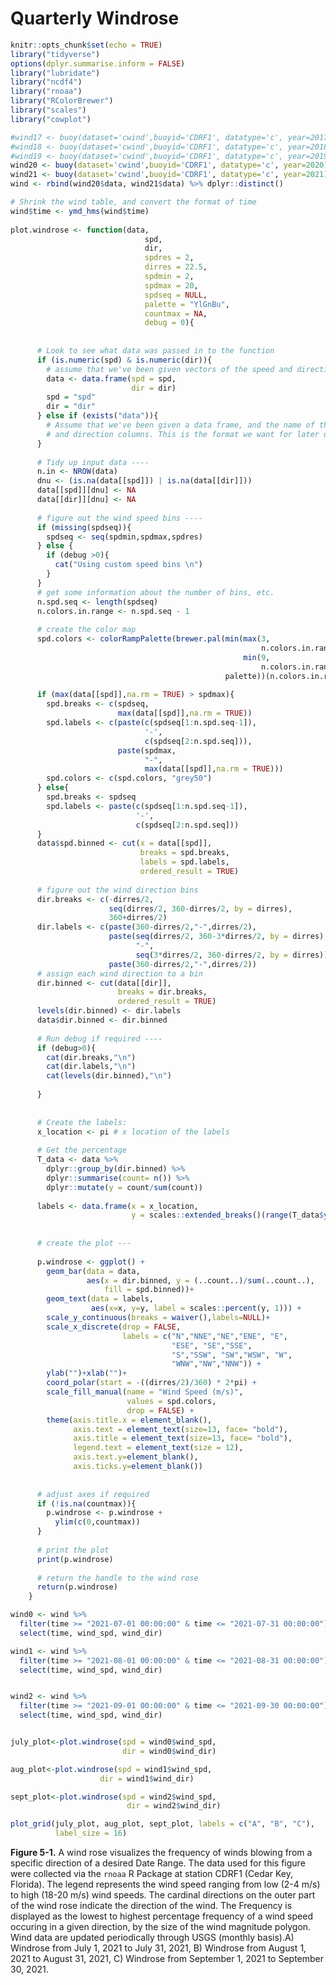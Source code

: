 # Quarterly Windrose
  
```r
knitr::opts_chunk$set(echo = TRUE)
library("tidyverse")
options(dplyr.summarise.inform = FALSE)
library("lubridate")
library("ncdf4")
library("rnoaa")
library("RColorBrewer")
library("scales")
library("cowplot")
```


```r
#wind17 <- buoy(dataset='cwind',buoyid='CDRF1', datatype='c', year=2017)
#wind18 <- buoy(dataset='cwind',buoyid='CDRF1', datatype='c', year=2018)
#wind19 <- buoy(dataset='cwind',buoyid='CDRF1', datatype='c', year=2019)
wind20 <- buoy(dataset='cwind',buoyid='CDRF1', datatype='c', year=2020)
wind21 <- buoy(dataset='cwind',buoyid='CDRF1', datatype='c', year=2021)
wind <- rbind(wind20$data, wind21$data) %>% dplyr::distinct()

# Shrink the wind table, and convert the format of time
wind$time <- ymd_hms(wind$time)
    
plot.windrose <- function(data,
                              spd,
                              dir,
                              spdres = 2,
                              dirres = 22.5,
                              spdmin = 2,
                              spdmax = 20,
                              spdseq = NULL,
                              palette = "YlGnBu",
                              countmax = NA,
                              debug = 0){
      
      
      # Look to see what data was passed in to the function
      if (is.numeric(spd) & is.numeric(dir)){
        # assume that we've been given vectors of the speed and direction vectors
        data <- data.frame(spd = spd,
                           dir = dir)
        spd = "spd"
        dir = "dir"
      } else if (exists("data")){
        # Assume that we've been given a data frame, and the name of the speed 
        # and direction columns. This is the format we want for later use.    
      }  
      
      # Tidy up input data ----
      n.in <- NROW(data)
      dnu <- (is.na(data[[spd]]) | is.na(data[[dir]]))
      data[[spd]][dnu] <- NA
      data[[dir]][dnu] <- NA
      
      # figure out the wind speed bins ----
      if (missing(spdseq)){
        spdseq <- seq(spdmin,spdmax,spdres)
      } else {
        if (debug >0){
          cat("Using custom speed bins \n")
        }
      }
      # get some information about the number of bins, etc.
      n.spd.seq <- length(spdseq)
      n.colors.in.range <- n.spd.seq - 1
      
      # create the color map
      spd.colors <- colorRampPalette(brewer.pal(min(max(3,
                                                        n.colors.in.range),
                                                    min(9,
                                                        n.colors.in.range)),                                               
                                                palette))(n.colors.in.range)
      
      if (max(data[[spd]],na.rm = TRUE) > spdmax){    
        spd.breaks <- c(spdseq,
                        max(data[[spd]],na.rm = TRUE))
        spd.labels <- c(paste(c(spdseq[1:n.spd.seq-1]),
                              '-',
                              c(spdseq[2:n.spd.seq])),
                        paste(spdmax,
                              "-",
                              max(data[[spd]],na.rm = TRUE)))
        spd.colors <- c(spd.colors, "grey50")
      } else{
        spd.breaks <- spdseq
        spd.labels <- paste(c(spdseq[1:n.spd.seq-1]),
                            '-',
                            c(spdseq[2:n.spd.seq]))    
      }
      data$spd.binned <- cut(x = data[[spd]],
                             breaks = spd.breaks,
                             labels = spd.labels,
                             ordered_result = TRUE)
      
      # figure out the wind direction bins
      dir.breaks <- c(-dirres/2,
                      seq(dirres/2, 360-dirres/2, by = dirres),
                      360+dirres/2)  
      dir.labels <- c(paste(360-dirres/2,"-",dirres/2),
                      paste(seq(dirres/2, 360-3*dirres/2, by = dirres),
                            "-",
                            seq(3*dirres/2, 360-dirres/2, by = dirres)),
                      paste(360-dirres/2,"-",dirres/2))
      # assign each wind direction to a bin
      dir.binned <- cut(data[[dir]],
                        breaks = dir.breaks,
                        ordered_result = TRUE)
      levels(dir.binned) <- dir.labels
      data$dir.binned <- dir.binned
      
      # Run debug if required ----
      if (debug>0){    
        cat(dir.breaks,"\n")
        cat(dir.labels,"\n")
        cat(levels(dir.binned),"\n")
        
      }  
      
      
      # Create the labels:
      x_location <- pi # x location of the labels
      
      # Get the percentage
      T_data <- data %>%
        dplyr::group_by(dir.binned) %>%
        dplyr::summarise(count= n()) %>%
        dplyr::mutate(y = count/sum(count))
      
      labels <- data.frame(x = x_location,
                           y = scales::extended_breaks()(range(T_data$y)))
      
      
      # create the plot ---
      
      p.windrose <- ggplot() +
        geom_bar(data = data,
                 aes(x = dir.binned, y = (..count..)/sum(..count..),
                     fill = spd.binned))+
        geom_text(data = labels,
                  aes(x=x, y=y, label = scales::percent(y, 1))) +
        scale_y_continuous(breaks = waiver(),labels=NULL)+
        scale_x_discrete(drop = FALSE,
                         labels = c("N","NNE","NE","ENE", "E", 
                                    "ESE", "SE","SSE", 
                                    "S","SSW", "SW","WSW", "W", 
                                    "WNW","NW","NNW")) +
        ylab("")+xlab("")+
        coord_polar(start = -((dirres/2)/360) * 2*pi) +
        scale_fill_manual(name = "Wind Speed (m/s)", 
                          values = spd.colors,
                          drop = FALSE) +
        theme(axis.title.x = element_blank(),
              axis.text = element_text(size=13, face= "bold"), 
              axis.title = element_text(size=13, face= "bold"),
              legend.text = element_text(size = 12),
              axis.text.y=element_blank(),
              axis.ticks.y=element_blank())
      
      
      # adjust axes if required
      if (!is.na(countmax)){
        p.windrose <- p.windrose +
          ylim(c(0,countmax))
      }
      
      # print the plot
      print(p.windrose)  
      
      # return the handle to the wind rose
      return(p.windrose)
    }
```


```r
wind0 <- wind %>%
  filter(time >= "2021-07-01 00:00:00" & time <= "2021-07-31 00:00:00") %>%
  select(time, wind_spd, wind_dir)

wind1 <- wind %>%
  filter(time >= "2021-08-01 00:00:00" & time <= "2021-08-31 00:00:00") %>%
  select(time, wind_spd, wind_dir)


wind2 <- wind %>%
  filter(time >= "2021-09-01 00:00:00" & time <= "2021-09-30 00:00:00") %>%
  select(time, wind_spd, wind_dir)


july_plot<-plot.windrose(spd = wind0$wind_spd,
                         dir = wind0$wind_dir)

aug_plot<-plot.windrose(spd = wind1$wind_spd,
                    dir = wind1$wind_dir)

sept_plot<-plot.windrose(spd = wind2$wind_spd,
                          dir = wind2$wind_dir)
```

  
```r

plot_grid(july_plot, aug_plot, sept_plot, labels = c("A", "B", "C"), 
          label_size = 16)

```
**Figure 5-1.** A wind rose visualizes the frequency of winds blowing from a specific direction of a desired Date Range. The data used for this figure were collected via the `rnoaa` R Package at station CDRF1 (Cedar Key, Florida). The legend represents the wind speed ranging from low (2-4 m/s) to high (18-20 m/s) wind speeds. The cardinal directions on the outer part of the wind rose indicate the direction of the wind. The Frequency is displayed as the lowest to highest percentage frequency of a wind speed occuring in a given direction, by the size of the wind magnitude polygon. Wind data are updated periodically through USGS (monthly basis).A) Windrose from July 1, 2021 to July 31, 2021, B) Windrose from August 1, 2021 to August 31, 2021,  C) Windrose from September 1, 2021 to September 30, 2021.

